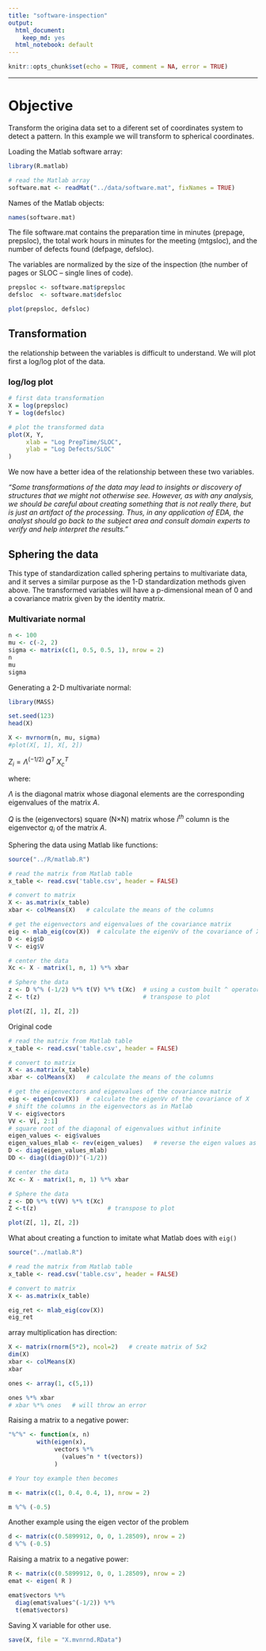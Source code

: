 ```yaml
---
title: "software-inspection"
output:
  html_document:
    keep_md: yes
  html_notebook: default
---
```



```r
knitr::opts_chunk$set(echo = TRUE, comment = NA, error = TRUE)
```

------
# Objective
Transform the origina data set to a diferent set of coordinates system to detect a pattern. In this example we will transform to spherical coordinates.



Loading the Matlab software array:
```r
library(R.matlab)

# read the Matlab array
software.mat <- readMat("../data/software.mat", fixNames = TRUE)
```


Names of the Matlab objects:
```r
names(software.mat)
```

The file software.mat contains the preparation time in minutes (prepage, prepsloc), the total work hours in minutes for the meeting (mtgsloc), and the number of defects found (defpage, defsloc). 

The variables are normalized by the size of the inspection (the number of pages or SLOC – single lines of code).
 
```r
prepsloc <- software.mat$prepsloc
defsloc  <- software.mat$defsloc
```


```r
plot(prepsloc, defsloc)
```

## Transformation

the relationship between the variables is difficult to understand. 
We will plot first a log/log plot of the data.

### log/log plot

```r
# first data transformation
X = log(prepsloc)
Y = log(defsloc)

# plot the transformed data
plot(X, Y, 
     xlab = "Log PrepTime/SLOC",
     ylab = "Log Defects/SLOC"
)

```

We now have a better idea of the relationship between these two variables.

_"Some transformations of the data may lead to insights or discovery of
structures that we might not otherwise see. However, as with any analysis,
we should be careful about creating something that is not really there, but is
just an artifact of the processing. Thus, in any application of EDA, the analyst
should go back to the subject area and consult domain experts to verify and
help interpret the results."_

## Sphering the data
This type of standardization called sphering pertains to multivariate data,
and it serves a similar purpose as the 1-D standardization methods given
above. The transformed variables will have a p-dimensional mean of 0 and a
covariance matrix given by the identity matrix.


### Multivariate normal

```r
n <- 100
mu <- c(-2, 2)
sigma <- matrix(c(1, 0.5, 0.5, 1), nrow = 2)
n
mu
sigma
```

Generating a 2-D multivariate normal:
```r
library(MASS)

set.seed(123)
head(X)

X <- mvrnorm(n, mu, sigma)
#plot(X[, 1], X[, 2])
```

$Z_i = \Lambda^{(-1/2)} \; Q^T \; X_c^T$

where:

$\Lambda$  is the diagonal matrix whose diagonal elements are the corresponding eigenvalues of the matrix $A$.

$Q$ is the (eigenvectors) square (N×N) matrix whose $i^{th}$ column is the eigenvector $q_i$ of the matrix $A$.

Sphering the data using Matlab like functions:

```r
source("../R/matlab.R")

# read the matrix from Matlab table
x_table <- read.csv('table.csv', header = FALSE)

# convert to matrix
X <- as.matrix(x_table)
xbar <- colMeans(X)   # calculate the means of the columns

# get the eigenvectors and eigenvalues of the covariance matrix
eig <- mlab_eig(cov(X))  # calculate the eigenVv of the covariance of X
D <- eig$D
V <- eig$V

# center the data
Xc <- X - matrix(1, n, 1) %*% xbar

# Sphere the data
z <- D %^% (-1/2) %*% t(V) %*% t(Xc)  # using a custom built ^ operator
Z <- t(z)                             # transpose to plot

plot(Z[, 1], Z[, 2])

```



Original code

```r

# read the matrix from Matlab table
x_table <- read.csv('table.csv', header = FALSE)

# convert to matrix
X <- as.matrix(x_table)
xbar <- colMeans(X)   # calculate the means of the columns

# get the eigenvectors and eigenvalues of the covariance matrix
eig <- eigen(cov(X))  # calculate the eigenVv of the covariance of X
# shift the columns in the eigenvectors as in Matlab
V <- eig$vectors
VV <- V[, 2:1]
# square root of the diagonal of eigenvalues withut infinite
eigen_values <- eig$values
eigen_values_mlab <- rev(eigen_values)   # reverse the eigen values as in Matlab
D <- diag(eigen_values_mlab)
DD <- diag((diag(D))^(-1/2))

# center the data
Xc <- X - matrix(1, n, 1) %*% xbar

# Sphere the data
z <- DD %*% t(VV) %*% t(Xc)
Z <-t(z)                    # transpose to plot

plot(Z[, 1], Z[, 2])

```

What about creating a function to imitate what Matlab does with `eig()`

```r
source("../matlab.R")

# read the matrix from Matlab table
x_table <- read.csv('table.csv', header = FALSE)

# convert to matrix
X <- as.matrix(x_table)

eig_ret <- mlab_eig(cov(X))
eig_ret
```











array multiplication has direction:

```r

X <- matrix(rnorm(5*2), ncol=2)   # create matrix of 5x2
dim(X)
xbar <- colMeans(X)
xbar

ones <- array(1, c(5,1))

ones %*% xbar
# xbar %*% ones   # will throw an error
```

Raising a matrix to a negative power:
```r
"%^%" <- function(x, n)
        with(eigen(x), 
             vectors %*% 
               (values^n * t(vectors))
             )

# Your toy example then becomes

m <- matrix(c(1, 0.4, 0.4, 1), nrow = 2) 

m %^% (-0.5)
```

Another example using the eigen vector of the problem
```r
d <- matrix(c(0.5899912, 0, 0, 1.28509), nrow = 2) 
d %^% (-0.5)
```

Raising a matrix to a negative power:
```r
R <- matrix(c(0.5899912, 0, 0, 1.28509), nrow = 2) 
emat <- eigen( R )

emat$vectors %*% 
  diag(emat$values^(-1/2)) %*%
  t(emat$vectors)

```

Saving X variable for other use.
```r
save(X, file = "X.mvnrnd.RData")
```

